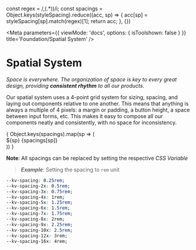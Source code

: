 const regex = /\,(.*)\)/i;
const spacings = Object.keys(styleSpacing).reduce((acc, sp) => {
	acc[sp] = styleSpacing[sp].match(regex)[1];
	return acc;
}, {})

<Meta
	parameters={{
		viewMode: 'docs',
		options: { isToolshown: false }
	}}
	title='Foundation/Spatial System'
/>

# Spatial System

*Space is everywhere. The organization of space is key to every great design, providing **consistent rhythm** to all our products.*

Our spatial system uses a 4-point grid system for sizing, spacing, and laying out components relative to one another. This means that anything is always a multiple of 4 pixels: a margin or padding, a button height, a space between input forms, etc.
This makes it easy to compose all our components neatly and consistently, with no space for inconsistency.


<div class="spacing-container">
	{
		Object.keys(spacings).map(sp => (
			<div key={sp} class="spacing-wrapper">
				<div class="box-wrapper">
					<div class="box" style={{width: spacings[sp], height: spacings[sp], }}></div>
				</div>
				<div class="description">
					<span class="code">${sp}</span>
					<span class="value">{spacings[sp]}</span>
				</div>
			</div>
		))
	}
</div>


**Note**: All spacings can be replaced by setting the respective *CSS Variable*
> ***Example***: Setting the spacing to `rem` unit
```css
--kv-spacing: 0.25rem;
--kv-spacing-2x: 0.5rem;
--kv-spacing-3x: 0.75rem;
--kv-spacing-4x: 1rem;
--kv-spacing-5x: 1.25rem;
--kv-spacing-6x: 1.5rem;
--kv-spacing-7x: 1.75rem;
--kv-spacing-8x: 2rem;
--kv-spacing-9x: 2.25rem;
--kv-spacing-10x: 2.5rem;
--kv-spacing-12x: 3rem;
--kv-spacing-16x: 4rem;
```